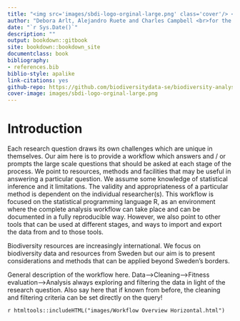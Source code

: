 ```yaml
--- 
title: "<img src='images/sbdi-logo-orginal-large.png' class='cover'/> <br><br> A general workflow for analysis of primary biodiversity  data"
author: "Debora Arlt, Alejandro Ruete and Charles Campbell <br>for the Swedish Biodiversity Data Infrastructure"
date: "`r Sys.Date()`"
description: ""
output: bookdown::gitbook
site: bookdown::bookdown_site
documentclass: book
bibliography:
- references.bib
biblio-style: apalike
link-citations: yes
github-repo: https://github.com/biodiversitydata-se/biodiversity-analysis-tools
cover-image: images/sbdi-logo-orginal-large.png
---
```



# Introduction


Each research question draws its own challenges which are unique in themselves. Our aim here is to provide a workflow which answers and / or prompts the large scale questions that should be asked at each stage of the process. We point to resources, methods and facilities that may be useful in answering a particular question. We assume some knowledge of statistical inference and it limitations. The validity and appropriateness of a particular method is dependent on the individual researcher(s). This workflow is focused on the statistical programming language R, as an environment where the complete analysis workflow can take place and can be documented in a fully reproducible way. However, we also point to other tools that can be used at different stages, and ways to import and export the data from and to those tools.

Biodiversity resources are increasingly international. We focus on biodiversity data and resources from Sweden but our aim is to present considerations and methods that can be applied beyond Sweden's borders.

General description of the workflow here. Data-->Cleaning-->Fitness evaluation-->Analysis always exploring and filtering the data in light of the research question. Also say here that if known from before, the cleaning and filtering criteria can be set directly on the query! 

`r htmltools::includeHTML("images/Workflow Overview Horizontal.html")`
